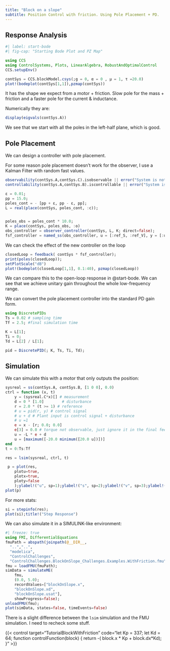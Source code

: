 ```yaml
---
title: "Block on a slope"
subtitle: Position Control with friction. Using Pole Placement + PD.
---
```


## Response Analysis

```julia
#| label: start-bode
#| fig-cap: "Starting Bode Plot and PZ Map"

using CCS
using ControlSystems, Plots, LinearAlgebra, RobustAndOptimalControl
CCS.setupEnv()

contSys = CCS.blockModel.csys(;g = 0, α = 0 , μ = 1, τ =20.0)
plot!(bodeplot(contSys[1,1]),pzmap(contSys))
```

It has the shape we expect from a motor + friction. Slow pole for the mass + friction and a faster pole for the current & inductance.

Numerically they are:

```julia
display(eigvals(contSys.A))
```

We see that we start with all the poles in the left-half plane, which is good.

## Pole Placement

We can design a controller with pole placement.

For some reason pole placement doesn't work for the observer, I use a Kalman Filter with random fast values.

```julia
observability(contSys.A,contSys.C).isobservable || error("System is not observable")
controllability(contSys.A,contSys.B).iscontrollable || error("System is not controllable")

ε = 0.01;
pp = 15.0;
poles_cont = - [pp + ε, pp - ε, pp];
L = real(place(contSys, poles_cont, :c));


poles_obs = poles_cont * 10.0;
K = place(contSys, poles_obs, :o)
obs_controller = observer_controller(contSys, L, K; direct=false);
fsf_controller = named_ss(obs_controller, u = [:ref_S, :ref_V], y = [:u])
```

We can check the effect of the new controller on the loop

```julia
closedLoop = feedback( contSys * fsf_controller);
print(poles(closedLoop));
setPlotScale("dB")
plot!(bodeplot(closedLoop[1,1], 0.1:40), pzmap(closedLoop))
```

We can compare this to the open-loop response in @start-bode. We can see that we achieve unitary gain throughout the whole low-frequency range.

We can convert the pole placement controller into the standard PD gain form.

```julia
using DiscretePIDs
Ts = 0.02 # sampling time
Tf = 2.5; #final simulation time

K = L[1];
Ti = 0;
Td = L[2] / L[1];

pid = DiscretePID(; K, Ts, Ti, Td);
```


## Simulation

We can simulate this with a motor that only outputs the position:

```julia
sysreal = ss(contSys.A, contSys.B, [1 0 0], 0.0)
ctrl = function (x, t)
    y = (sysreal.C*x)[] # measurement
    d = 0 * [1.0]        # disturbance
    r = 2.0 * (t >= 1) # reference
    # u = pid(r, y) # control signal
    # u + d # Plant input is control signal + disturbance
    # u =1
    e = x - [r; 0.0; 0.0]
    e[3] = 0.0 # torque not observable, just ignore it in the final feedback
    u = -L * e + d
    u = [maximum([-20.0 minimum([20.0 u])])]
end
t = 0:Ts:Tf

res = lsim(sysreal, ctrl, t)

 p = plot(res, 
    plotu=true, 
    plotx=true, 
    ploty=false
    );ylabel!("u", sp=1);ylabel!("s", sp=2);ylabel!("v", sp=3);ylabel!("τ", sp=4);
plot(p)
```

For more stats:

```julia
si = stepinfo(res);
plot(si);title!("Step Response")
```

We can also simulate it in a SIMULINK-like environment:

```julia
#| freeze: true
using FMI, DifferentialEquations
fmuPath = abspath(joinpath(@__DIR__,
  "..","..",
  "modelica",
  "ControlChallenges",
  "ControlChallenges.BlockOnSlope_Challenges.Examples.WithFriction.fmu"))
fmu = loadFMU(fmuPath);
simData = simulateME(
    fmu,
    (0.0, 5.0);
    recordValues=["blockOnSlope.x", 
    "blockOnSlope.xd", 
    "blockOnSlope.usat"],
    showProgress=false);
unloadFMU(fmu);
plot(simData, states=false, timeEvents=false)
```

There is a slight difference between the `lsim` simulation and the FMU simulation. I need to recheck some stuff.

{{< control target="TutorialBlockWithFriction" code="let Kp = 337;
let Kd = 64;
function controlFunction(block)
{
  return -( block.x * Kp + block.dx*Kd);
}" >}}
